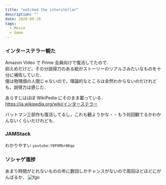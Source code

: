 ```yaml
---
title: "watched the interstellar"
description: ""
date: 2020-09-20
tags:
  - Movie
  - Game
---
```


### インターステラー観た

Amazon Video で Prime 会員向けで復活してたので．  
抑えめだけど，その分説得力のある絵がストーリーのリアルさみたいなものを十分に補佐していた．  
僕は物理畑の人間じゃないので，理論的なところは全然わからないのだけれども，説得力は感じた．

あらすじはほぼ WikiPedia にそのまま載っている．  
https://ja.wikipedia.org/wiki/インターステラー

バットマン三部作も復活してるし，これも観ようかな・・もう何回観てるかわかんないくらいだけれども．


### JAMStack

わかりやすい
`youtube:Y8PXMbr0Kqo`


### ソシャゲ進捗
あまり時間がとれないものの年に数回しかチャンスがないので周回ほどほどにがんばるか．
![fgo](fgo_ss_20200920.png)


